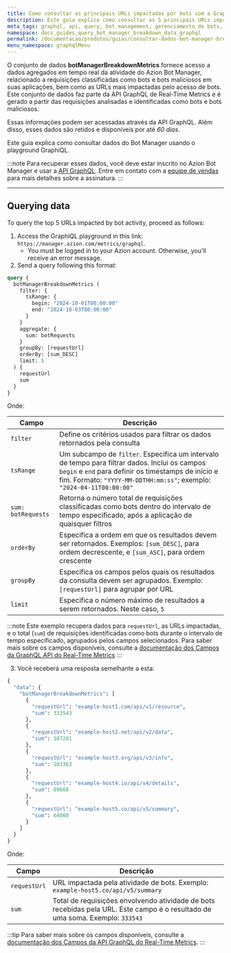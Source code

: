 ```yaml
---
title: Como consultar as principais URLs impactadas por bots com a GraphQL API
description: Este guia explica como consultar as 5 principais URLs impactadas pela atividade de bots usando o GraphiQL playground e o dataset botManagerBreakdownMetrics.
meta_tags: graphql, api, query, bot management, gerenciamento de bots, Azion Bot Manager, breakdown
namespace: docs_guides_query_bot_manager_breakdown_data_graphql
permalink: /documentacao/produtos/guias/consultar-dados-bot-manager-breakdown-com-graphql/
menu_namespace: graphqlMenu
---
```


O conjunto de dados **botManagerBreakdownMetrics** fornece acesso a dados agregados em tempo real da atividade do Azion Bot Manager, relacionado a requisições classificadas como bots e bots maliciosos em suas aplicações, bem como as URLs mais impactadas pelo acesso de bots. Este conjunto de dados faz parte da API GraphQL de Real-Time Metrics e é gerado a partir das requisições analisadas e identificadas como bots e bots maliciosos.

Essas informações podem ser acessadas através da API GraphQL. Além disso, esses dados são retidos e disponíveis por até *60 dias*.

Este guia explica como consultar dados do Bot Manager usando o playground GraphiQL.

:::note
Para recuperar esses dados, você deve estar inscrito no Azion Bot Manager e usar a [API GraphQL](/pt-br/documentacao/devtools/graphql-api/visao-geral/). Entre em contato com a [equipe de vendas](https://www.azion.com/pt-br/contate-vendas/) para mais detalhes sobre a assinatura.
:::

---

## Querying data

To query the top 5 URLs impacted by bot activity, proceed as follows:

1. Access the GraphiQL playground in this link: `https://manager.azion.com/metrics/graphql`.
    - You must be logged in to your Azion account. Otherwise, you'll receive an error message.
2. Send a query following this format:

```graphql
query {
  botManagerBreakdownMetrics (
    filter: {
      tsRange: {
        begin: "2024-10-01T00:00:00"
        end: "2024-10-03T00:00:00"
      }
    }
    aggregate: {
      sum: botRequests
    }
    groupBy: [requestUrl]
    orderBy: [sum_DESC]
    limit: 5
  ) {
    requestUrl
    sum
  }
}
```

Onde:

| Campo | Descrição |
|----------|----------|
| `filter` | Define os critérios usados para filtrar os dados retornados pela consulta |
| `tsRange` | Um subcampo de `filter`. Especifica um intervalo de tempo para filtrar dados. Inclui os campos `begin` e `end` para definir os timestamps de início e fim. Formato: `"YYYY-MM-DDTHH:mm:ss"`; exemplo: `"2024-04-11T00:00:00"` |
| `sum: botRequests` | Retorna o número total de requisições classificadas como bots dentro do intervalo de tempo especificado, após a aplicação de quaisquer filtros |
| `orderBy` | Especifica a ordem em que os resultados devem ser retornados. Exemplos: `[sum_DESC]`, para ordem decrescente, e `[sum_ASC]`, para ordem crescente |
| `groupBy` | Especifica os campos pelos quais os resultados da consulta devem ser agrupados. Exemplo: `[requestUrl]` para agrupar por URL |
| `limit` | Especifica o número máximo de resultados a serem retornados. Neste caso, `5` |

:::note
Este exemplo recupera dados para `requestUrl`, as URLs impactadas, e o total (`sum`) de requisições identificadas como bots durante o intervalo de tempo especificado, agrupados pelos campos selecionados. Para saber mais sobre os campos disponíveis, consulte a [documentação dos Campos da GraphQL API do Real-Time Metrics](/pt-br/documentacao/devtools/graphql-api/recursos/campos-gql-real-time-metrics/)
:::

3. Você receberá uma resposta semelhante a esta:

```graphql
{
  "data": {
    "botManagerBreakdownMetrics": [
      {
        "requestUrl": "example-host1.com/api/v1/resource",
        "sum": 333543
      },
      {
        "requestUrl": "example-host2.net/api/v2/data",
        "sum": 107281
      },
      {
        "requestUrl": "example-host3.org/api/v3/info",
        "sum": 103363
      },
      {
        "requestUrl": "example-host4.io/api/v4/details",
        "sum": 89668
      },
      {
        "requestUrl": "example-host5.co/api/v5/summary",
        "sum": 64060
      }
    ]
  }
}
```

Onde: 

| Campo | Descrição |
|----------|----------|
| `requestUrl` | URL impactada pela atividade de bots. Exemplo: `example-host5.co/api/v5/summary` |
| `sum` | Total de requisições envolvendo atividade de bots recebidas pela URL. Este campo é o resultado de uma soma. Exemplo: `333543` |

:::tip
Para saber mais sobre os campos disponíveis, consulte a [documentação dos Campos da API GraphQL do Real-Time Metrics](/pt-br/documentacao/devtools/graphql-api/recursos/campos-gql-real-time-metrics/).
:::
